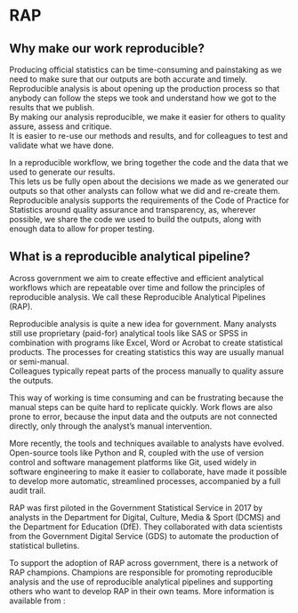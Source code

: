 # RAP

## Why make our work reproducible?
Producing official statistics can be time-consuming and painstaking as we need to make sure that our outputs are both accurate and timely.
Reproducible analysis is about opening up the production process so that anybody can follow the steps we took and understand how we got to the results that we publish.  
By making our analysis reproducible, we make it easier for others to quality assure, assess and critique.  
It is easier to re-use our methods and results, and for colleagues to test and validate what we have done.

In a reproducible workflow, we bring together the code and the data that we used to generate our results.  
This lets us be fully open about the decisions we made as we generated our outputs so that other analysts can follow what we did and re-create them.  
Reproducible analysis supports the requirements of the Code of Practice for Statistics around quality assurance and transparency, as, wherever possible, we share the code we used to build the outputs, along with enough data to allow for proper testing.

## What is a reproducible analytical pipeline?
Across government we aim to create effective and efficient analytical workflows which are repeatable over time and follow the principles of reproducible analysis. 
We call these Reproducible Analytical Pipelines (RAP).

Reproducible analysis is quite a new idea for government. 
Many analysts still use proprietary (paid-for) analytical tools like SAS or SPSS in combination with programs like Excel, Word or Acrobat to create statistical products. 
The processes for creating statistics this way are usually manual or semi-manual.  
Colleagues typically repeat parts of the process manually to quality assure the outputs.

This way of working is time consuming and can be frustrating because the manual steps can be quite hard to replicate quickly. 
Work flows are also prone to error, because the input data and the outputs are not connected directly, only through the analyst’s manual intervention.

More recently, the tools and techniques available to analysts have evolved. 
Open-source tools like Python and R, coupled with the use of version control and software management platforms like Git, used widely in software engineering to make it easier to collaborate, have made it possible to develop more automatic, streamlined processes, accompanied by a full audit trail.

RAP was first piloted in the Government Statistical Service in 2017 by analysts in the Department for Digital, Culture, Media & Sport (DCMS) and the Department for Education (DfE). 
They collaborated with data scientists from the Government Digital Service (GDS) to automate the production of statistical bulletins.

To support the adoption of RAP across government, there is a network of RAP champions. 
Champions are responsible for promoting reproducible analysis and the use of reproducible analytical pipelines and supporting others who want to develop RAP in their own teams.
More information is available from :
